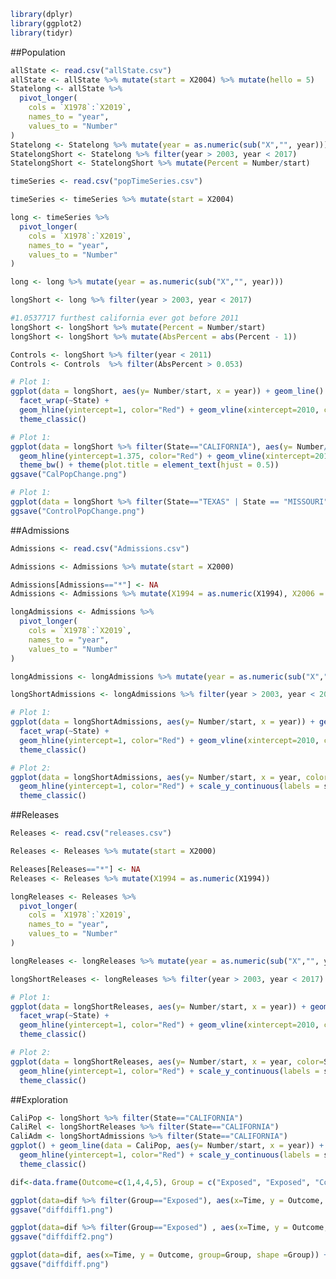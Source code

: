 ```r
library(dplyr)
library(ggplot2)
library(tidyr)
```
##Population

```r
allState <- read.csv("allState.csv")
allState <- allState %>% mutate(start = X2004) %>% mutate(hello = 5)
Statelong <- allState %>% 
  pivot_longer(
    cols = `X1978`:`X2019`, 
    names_to = "year",
    values_to = "Number"
)
Statelong <- Statelong %>% mutate(year = as.numeric(sub("X","", year)))
StatelongShort <- Statelong %>% filter(year > 2003, year < 2017)
StatelongShort <- StatelongShort %>% mutate(Percent = Number/start)
```


```r
timeSeries <- read.csv("popTimeSeries.csv")
```
```r
timeSeries <- timeSeries %>% mutate(start = X2004)
```

```r
long <- timeSeries %>% 
  pivot_longer(
    cols = `X1978`:`X2019`, 
    names_to = "year",
    values_to = "Number"
)
```
```r
long <- long %>% mutate(year = as.numeric(sub("X","", year)))
```
```r
longShort <- long %>% filter(year > 2003, year < 2017)
```

```r
#1.0537717 furthest california ever got before 2011
longShort <- longShort %>% mutate(Percent = Number/start)
longShort <- longShort %>% mutate(AbsPercent = abs(Percent - 1))
```
```r
Controls <- longShort %>% filter(year < 2011)
Controls <- Controls  %>% filter(AbsPercent > 0.053)
```


```r
# Plot 1: 
ggplot(data = longShort, aes(y= Number/start, x = year)) + geom_line() + 
  facet_wrap(~State) + 
  geom_hline(yintercept=1, color="Red") + geom_vline(xintercept=2010, color="Red") + scale_y_continuous(labels = scales::percent)+
  theme_classic()
```
```r
# Plot 1: 
ggplot(data = longShort %>% filter(State=="CALIFORNIA"), aes(y= Number/93000, x = year)) + geom_line() + 
  geom_hline(yintercept=1.375, color="Red") + geom_vline(xintercept=2010, color="Red") + scale_y_continuous(labels = scales::percent, limits=c(1,2))+ labs(title = "California Prison Crowding", y="Percent Crowded", x="Year") +
  theme_bw() + theme(plot.title = element_text(hjust = 0.5))
ggsave("CalPopChange.png")
```

```r
# Plot 1: 
ggplot(data = longShort %>% filter(State=="TEXAS" | State == "MISSOURI" | State=="DELAWARE" | State == "WISCONSIN" | State == "NEW JERSEY" | State == "ALABAMA"), aes(y= Number/start, x = year)) + geom_line() + facet_wrap(~State) + geom_hline(yintercept=1, color="Red") + geom_vline(xintercept=2010, color="Red") + scale_y_continuous(labels = scales::percent)+ labs(title = "Change in Control State Prison Populations", y="Percent Change") + theme_bw() + theme(plot.title = element_text(hjust = 0.5))
ggsave("ControlPopChange.png")
```

##Admissions
```r
Admissions <- read.csv("Admissions.csv")
```
```r
Admissions <- Admissions %>% mutate(start = X2000)
```

```r
Admissions[Admissions=="*"] <- NA
Admissions <- Admissions %>% mutate(X1994 = as.numeric(X1994), X2006 = as.numeric(X2006))
```


```r
longAdmissions <- Admissions %>% 
  pivot_longer(
    cols = `X1978`:`X2019`, 
    names_to = "year",
    values_to = "Number"
)
```
```r
longAdmissions <- longAdmissions %>% mutate(year = as.numeric(sub("X","", year)))
```

```r
longShortAdmissions <- longAdmissions %>% filter(year > 2003, year < 2017)
```

```r
# Plot 1: 
ggplot(data = longShortAdmissions, aes(y= Number/start, x = year)) + geom_line() + 
  facet_wrap(~State) + 
  geom_hline(yintercept=1, color="Red") + geom_vline(xintercept=2010, color="Red") + scale_y_continuous(labels = scales::percent)+
  theme_classic()
```

```r
# Plot 2: 
ggplot(data = longShortAdmissions, aes(y= Number/start, x = year, color=State)) + geom_line() + 
  geom_hline(yintercept=1, color="Red") + scale_y_continuous(labels = scales::percent)+ 
  theme_classic()
```
##Releases

```r
Releases <- read.csv("releases.csv")
```
```r
Releases <- Releases %>% mutate(start = X2000)
```

```r
Releases[Releases=="*"] <- NA
Releases <- Releases %>% mutate(X1994 = as.numeric(X1994))
```


```r
longReleases <- Releases %>% 
  pivot_longer(
    cols = `X1978`:`X2019`, 
    names_to = "year",
    values_to = "Number"
)
```
```r
longReleases <- longReleases %>% mutate(year = as.numeric(sub("X","", year)))
```

```r
longShortReleases <- longReleases %>% filter(year > 2003, year < 2017)
```

```r
# Plot 1: 
ggplot(data = longShortReleases, aes(y= Number/start, x = year)) + geom_line() + 
  facet_wrap(~State) + 
  geom_hline(yintercept=1, color="Red") + geom_vline(xintercept=2010, color="Red") + scale_y_continuous(labels = scales::percent)+
  theme_classic()
```

```r
# Plot 2: 
ggplot(data = longShortReleases, aes(y= Number/start, x = year, color=State)) + geom_line() + 
  geom_hline(yintercept=1, color="Red") + scale_y_continuous(labels = scales::percent)+ 
  theme_classic()
```

##Exploration

```r
CaliPop <- longShort %>% filter(State=="CALIFORNIA")
CaliRel <- longShortReleases %>% filter(State=="CALIFORNIA")
CaliAdm <- longShortAdmissions %>% filter(State=="CALIFORNIA")
ggplot() + geom_line(data = CaliPop, aes(y= Number/start, x = year)) + geom_line(data = CaliRel, aes(y= Number/start, x = year), color="Blue") + geom_line(data = CaliAdm, aes(y= Number/start, x = year), color="Green") +
  geom_hline(yintercept=1, color="Red") + scale_y_continuous(labels = scales::percent)+ 
  theme_classic()
```

```r
dif<-data.frame(Outcome=c(1,4,4,5), Group = c("Exposed", "Exposed", "Control", "Control"), Time =c(0, 10, 0, 10))
```

```r
ggplot(data=dif %>% filter(Group=="Exposed"), aes(x=Time, y = Outcome, group=Group, shape =Group)) + geom_line() + geom_point(size=8, color="Red") +  labs(title = "Difference in Differences") + theme_bw() + theme(plot.title = element_text(hjust = 0.5)) + scale_y_continuous(limits=c(1,5)) + scale_shape_manual(values=17)
ggsave("diffdiff1.png")
```

```r
ggplot(data=dif %>% filter(Group=="Exposed") , aes(x=Time, y = Outcome, group=Group, shape =Group)) + geom_line() + geom_point(size=8, color="Red") + geom_abline(intercept=1, slope=0.1, linetype="dashed") +  labs(title = "Difference in Differences") + theme_bw() + theme(plot.title = element_text(hjust = 0.5)) + scale_y_continuous(limits=c(1,5))+ scale_shape_manual(values=17)
ggsave("diffdiff2.png")
```

```r
ggplot(data=dif, aes(x=Time, y = Outcome, group=Group, shape =Group)) + geom_line() + geom_point(size=8, color="Red") + geom_abline(intercept=1, slope=0.1, linetype="dashed") + labs(title = "Difference in Differences") + theme_bw() + theme(plot.title = element_text(hjust = 0.5))
ggsave("diffdiff.png")
```

